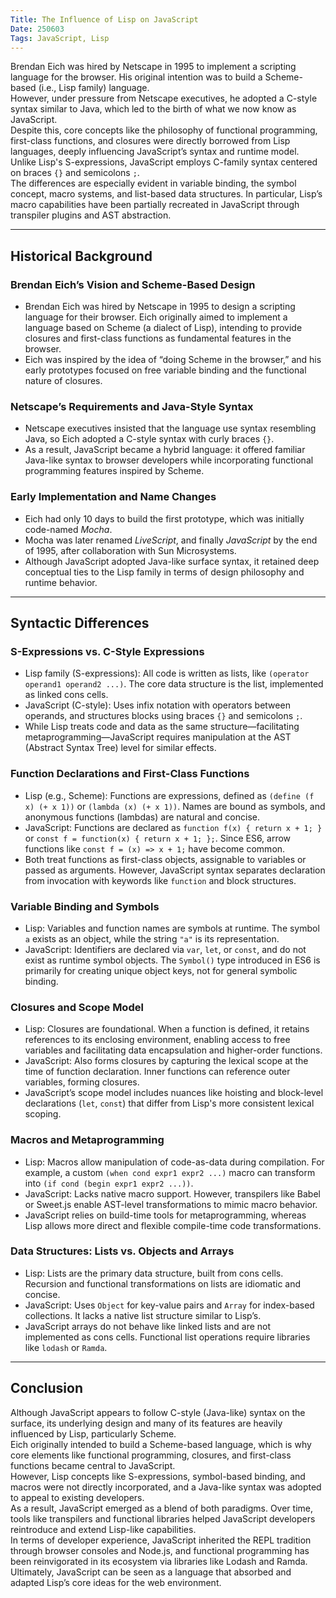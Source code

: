 ```yaml
---
Title: The Influence of Lisp on JavaScript
Date: 250603
Tags: JavaScript, Lisp
---
```


Brendan Eich was hired by Netscape in 1995 to implement a scripting language for the browser. His original intention was to build a Scheme-based (i.e., Lisp family) language.  
However, under pressure from Netscape executives, he adopted a C-style syntax similar to Java, which led to the birth of what we now know as JavaScript.  
Despite this, core concepts like the philosophy of functional programming, first-class functions, and closures were directly borrowed from Lisp languages, deeply influencing JavaScript’s syntax and runtime model.  
Unlike Lisp's S-expressions, JavaScript employs C-family syntax centered on braces `{}` and semicolons `;`.  
The differences are especially evident in variable binding, the symbol concept, macro systems, and list-based data structures. In particular, Lisp’s macro capabilities have been partially recreated in JavaScript through transpiler plugins and AST abstraction.

---

## Historical Background

### Brendan Eich’s Vision and Scheme-Based Design

- Brendan Eich was hired by Netscape in 1995 to design a scripting language for their browser. Eich originally aimed to implement a language based on Scheme (a dialect of Lisp), intending to provide closures and first-class functions as fundamental features in the browser.
- Eich was inspired by the idea of “doing Scheme in the browser,” and his early prototypes focused on free variable binding and the functional nature of closures.

### Netscape’s Requirements and Java-Style Syntax

- Netscape executives insisted that the language use syntax resembling Java, so Eich adopted a C-style syntax with curly braces `{}`.
- As a result, JavaScript became a hybrid language: it offered familiar Java-like syntax to browser developers while incorporating functional programming features inspired by Scheme.

### Early Implementation and Name Changes

- Eich had only 10 days to build the first prototype, which was initially code-named _Mocha_.
- Mocha was later renamed _LiveScript_, and finally _JavaScript_ by the end of 1995, after collaboration with Sun Microsystems.
- Although JavaScript adopted Java-like surface syntax, it retained deep conceptual ties to the Lisp family in terms of design philosophy and runtime behavior.

---

## Syntactic Differences

### S-Expressions vs. C-Style Expressions

- Lisp family (S-expressions): All code is written as lists, like `(operator operand1 operand2 ...)`. The core data structure is the list, implemented as linked cons cells.
- JavaScript (C-style): Uses infix notation with operators between operands, and structures blocks using braces `{}` and semicolons `;`.
- While Lisp treats code and data as the same structure—facilitating metaprogramming—JavaScript requires manipulation at the AST (Abstract Syntax Tree) level for similar effects.

### Function Declarations and First-Class Functions

- Lisp (e.g., Scheme): Functions are expressions, defined as `(define (f x) (+ x 1))` or `(lambda (x) (+ x 1))`. Names are bound as symbols, and anonymous functions (lambdas) are natural and concise.
- JavaScript: Functions are declared as `function f(x) { return x + 1; }` or `const f = function(x) { return x + 1; };`. Since ES6, arrow functions like `const f = (x) => x + 1;` have become common.
- Both treat functions as first-class objects, assignable to variables or passed as arguments. However, JavaScript syntax separates declaration from invocation with keywords like `function` and block structures.

### Variable Binding and Symbols

- Lisp: Variables and function names are symbols at runtime. The symbol `a` exists as an object, while the string `"a"` is its representation.
- JavaScript: Identifiers are declared via `var`, `let`, or `const`, and do not exist as runtime symbol objects. The `Symbol()` type introduced in ES6 is primarily for creating unique object keys, not for general symbolic binding.

### Closures and Scope Model

- Lisp: Closures are foundational. When a function is defined, it retains references to its enclosing environment, enabling access to free variables and facilitating data encapsulation and higher-order functions.
- JavaScript: Also forms closures by capturing the lexical scope at the time of function declaration. Inner functions can reference outer variables, forming closures.
- JavaScript’s scope model includes nuances like hoisting and block-level declarations (`let`, `const`) that differ from Lisp's more consistent lexical scoping.

### Macros and Metaprogramming

- Lisp: Macros allow manipulation of code-as-data during compilation. For example, a custom `(when cond expr1 expr2 ...)` macro can transform into `(if cond (begin expr1 expr2 ...))`.
- JavaScript: Lacks native macro support. However, transpilers like Babel or Sweet.js enable AST-level transformations to mimic macro behavior.
- JavaScript relies on build-time tools for metaprogramming, whereas Lisp allows more direct and flexible compile-time code transformations.

### Data Structures: Lists vs. Objects and Arrays

- Lisp: Lists are the primary data structure, built from cons cells. Recursion and functional transformations on lists are idiomatic and concise.
- JavaScript: Uses `Object` for key-value pairs and `Array` for index-based collections. It lacks a native list structure similar to Lisp’s.
- JavaScript arrays do not behave like linked lists and are not implemented as cons cells. Functional list operations require libraries like `lodash` or `Ramda`.

---

## Conclusion

Although JavaScript appears to follow C-style (Java-like) syntax on the surface, its underlying design and many of its features are heavily influenced by Lisp, particularly Scheme.  
Eich originally intended to build a Scheme-based language, which is why core elements like functional programming, closures, and first-class functions became central to JavaScript.  
However, Lisp concepts like S-expressions, symbol-based binding, and macros were not directly incorporated, and a Java-like syntax was adopted to appeal to existing developers.  
As a result, JavaScript emerged as a blend of both paradigms. Over time, tools like transpilers and functional libraries helped JavaScript developers reintroduce and extend Lisp-like capabilities.  
In terms of developer experience, JavaScript inherited the REPL tradition through browser consoles and Node.js, and functional programming has been reinvigorated in its ecosystem via libraries like Lodash and Ramda.  
Ultimately, JavaScript can be seen as a language that absorbed and adapted Lisp’s core ideas for the web environment.
